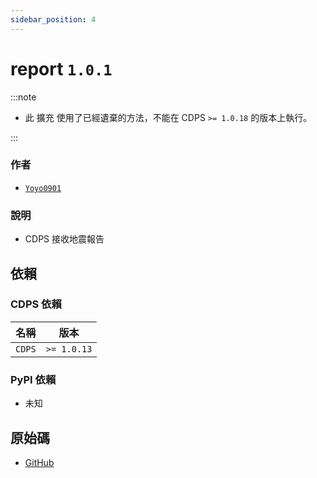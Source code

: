 ```yaml
---
sidebar_position: 4
---
```


# report `1.0.1`

:::note

- 此 擴充 使用了已經遺棄的方法，不能在 CDPS `>= 1.0.18` 的版本上執行。

:::

### 作者

- [`Yoyo0901`](https://github.com/Yoyochou0901)

### 說明

- CDPS 接收地震報告

## 依賴

### CDPS 依賴

| 名稱   | 版本        |
| ------ | ----------- |
| `CDPS` | `>= 1.0.13` |

### PyPI 依賴

- 未知

## 原始碼

- [GitHub](https://github.com/ExpTechTW/CDPS-report)
